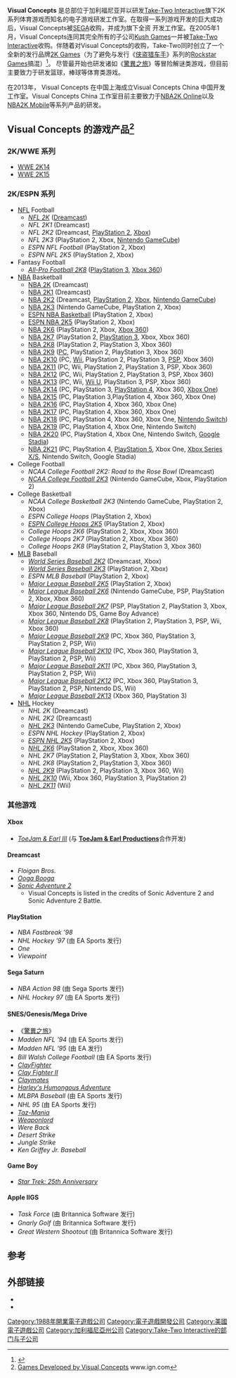'''Visual Concepts''' 是总部位于加利福尼亚并以研发[[Take-Two_Interactive|Take-Two Interactive]]旗下2K系列体育游戏而知名的电子游戏研发工作室。在取得一系列游戏开发的巨大成功后，Visual Concepts被[[SEGA|SEGA]]收购，并成为旗下全资 开发工作室。在2005年1月，Visual Concepts连同其完全所有的子公司[[Kush_Games|Kush Games]]一并被[[Take-Two_Interactive|Take-Two Interactive]]收购。伴随着对Visual Concepts的收购，Take-Two同时创立了一个全新的发行品牌[[2K_Games|2K Games]]（为了避免与发行《[[侠盗猎车手|侠盗猎车手]]》系列的[[Rockstar_Games|Rockstar Games]]搞混）<ref name="CNET 2005-01-25">{{cite web | url = http://news.cnet.com/Take-Two-takes-Segas-sports-game-studios/2100-1043_3-5549813.html | title = Take-Two takes Sega's sports-game studios | accessdate = 2011-08-24 | last = Sharma | first = Dinesh | date = 2005-01-25 | work = CNET | archive-date = 2013-11-02 | archive-url = https://web.archive.org/web/20131102164416/http://news.cnet.com/Take-Two-takes-Segas-sports-game-studios/2100-1043_3-5549813.html }}</ref>。 尽管最开始也研发诸如《[[驚異之旅|驚異之旅]]》等冒险解谜类游戏，但目前主要致力于研发篮球，棒球等体育类游戏。

在2013年， Visual Concepts 在中国上海成立Visual Concepts China 中国开发工作室。Visual Concepts China 工作室目前主要致力于[[NBA2K_Online|NBA2K Online]]以及[[NBA2K_Mobile|NBA2K Mobile]]等系列产品的研发。

==Visual Concepts 的游戏产品<ref>[http://games.ign.com/objects/026/026234.html Games Developed by Visual Concepts] {{Wayback|url=http://games.ign.com/objects/026/026234.html |date=20090624192605 }} www.ign.com</ref>==

===2K/WWE 系列===
*[[WWE_2K14|WWE 2K14]]
*[[WWE_2K15|WWE 2K15]]

===2K/ESPN 系列===
* [[NFL|NFL]] Football
** ''[[ESPN_NFL_2K|NFL 2K]]'' ([[Dreamcast|Dreamcast]])
** ''NFL 2K1'' (Dreamcast)
** ''NFL 2K2'' (Dreamcast, [[PlayStation_2|PlayStation 2]], [[Xbox|Xbox]])
** ''NFL 2K3'' (PlayStation 2, Xbox, [[Nintendo_GameCube|Nintendo GameCube]])
** ''ESPN NFL Football'' (PlayStation 2, Xbox)
** ''ESPN NFL 2K5'' (PlayStation 2, Xbox)
* Fantasy Football
** ''[[All-Pro_Football_2K8|All-Pro Football 2K8]]'' ([[PlayStation_3|PlayStation 3]], [[Xbox_360|Xbox 360]])
* [[NBA|NBA]] Basketball
** [[NBA_2K|NBA 2K]] (Dreamcast)
** [[NBA_2K1|NBA 2K1]] (Dreamcast)
** [[NBA_2K2|NBA 2K2]] (Dreamcast, [[PlayStation_2|PlayStation 2]], [[Xbox|Xbox]], [[Nintendo_GameCube|Nintendo GameCube]])
** [[NBA_2K3|NBA 2K3]] (Nintendo GameCube, PlayStation 2, Xbox)
** [[ESPN_NBA_Basketball|ESPN NBA Basketball]] (PlayStation 2, Xbox)
** [[ESPN_NBA_2K5|ESPN NBA 2K5]] (PlayStation 2, Xbox)
** [[NBA_2K6|NBA 2K6]] (PlayStation 2, Xbox, [[Xbox_360|Xbox 360]])
** [[NBA_2K7|NBA 2K7]] (PlayStation 2, [[PlayStation_3|PlayStation 3]], Xbox, Xbox 360)
** [[NBA_2K8|NBA 2K8]] (PlayStation 2, PlayStation 3, Xbox 360)
** [[NBA_2K9|NBA 2K9]] ([[Microsoft_Windows|PC]], PlayStation 2, PlayStation 3, Xbox 360)
** [[NBA_2K10|NBA 2K10]] (PC, [[Wii|Wii]], PlayStation 2, PlayStation 3, [[PlayStation_Portable|PSP]], Xbox 360)
** [[NBA_2K11|NBA 2K11]] (PC, Wii, PlayStation 2, PlayStation 3, PSP, Xbox 360)
** [[NBA_2K12|NBA 2K12]] (PC, Wii, PlayStation 2, PlayStation 3, PSP, Xbox 360)
** [[NBA_2K13|NBA 2K13]] (PC, Wii, [[Wii_U|Wii U]], PlayStation 3, PSP, Xbox 360)
** [[NBA_2K14|NBA 2K14]] (PC, PlayStation 3, [[PlayStation_4|PlayStation 4]], Xbox 360, [[Xbox_One|Xbox One]])
** [[NBA_2K15|NBA 2K15]] (PC, PlayStation 3,PlayStation 4, Xbox 360, Xbox One)
** [[NBA_2K16|NBA 2K16]] (PC, PlayStation 4, Xbox 360, Xbox One)
** [[NBA_2K17|NBA 2K17]] (PC, PlayStation 4, Xbox 360, Xbox One)
** [[NBA_2K18|NBA 2K18]] (PC, PlayStation 4, Xbox 360, Xbox One, [[Nintendo_Switch|Nintendo Switch]])
** [[NBA_2K19|NBA 2K19]] (PC, PlayStation 4, Xbox One, Nintendo Switch)
** [[NBA_2K20|NBA 2K20]] (PC, PlayStation 4, Xbox One, Nintendo Switch, [[Google_Stadia|Google Stadia]])
** [[NBA_2K21|NBA 2K21]] (PC, PlayStation 4, [[PlayStation_5|PlayStation 5]], Xbox One, [[Xbox_Series_X/S|Xbox Series X/S]], Nintendo Switch, Google Stadia)
* College Football
** ''NCAA College Football 2K2: Road to the Rose Bowl'' (Dreamcast)
** ''[[NCAA_College_Football_2K3|NCAA College Football 2K3]]'' (Nintendo GameCube, Xbox, PlayStation 2)
* College Basketball
** ''NCAA College Basketball 2K3'' (Nintendo GameCube, PlayStation 2, Xbox)
** ''ESPN College Hoops'' (PlayStation 2, Xbox)
** ''[[ESPN_College_Hoops_2K5|ESPN College Hoops 2K5]]'' (PlayStation 2, Xbox)
** ''College Hoops 2K6'' (PlayStation 2, Xbox, Xbox 360)
** ''College Hoops 2K7'' (PlayStation 2, Xbox, Xbox 360)
** ''College Hoops 2K8'' (PlayStation 2, PlayStation 3, Xbox 360)
* [[MLB|MLB]] Baseball
** ''[[World_Series_Baseball_2K2|World Series Baseball 2K2]]'' (Dreamcast, Xbox)
** ''[[World_Series_Baseball_2K3|World Series Baseball 2K3]]'' (PlayStation 2, Xbox)
** ''ESPN MLB Baseball'' (PlayStation 2, Xbox)
** ''[[Major_League_Baseball_2K5|Major League Baseball 2K5]]'' (PlayStation 2, Xbox)
** ''[[Major_League_Baseball_2K6|Major League Baseball 2K6]]'' (Nintendo GameCube, PSP, PlayStation 2, Xbox, Xbox 360)
** ''[[Major_League_Baseball_2K7|Major League Baseball 2K7]]'' (PSP, PlayStation 2, PlayStation 3, Xbox, Xbox 360, Nintendo DS, Game Boy Advance)
** ''[[Major_League_Baseball_2K8|Major League Baseball 2K8]]'' (PlayStation 2, PlayStation 3, PSP, Wii, Xbox 360)
** ''[[Major_League_Baseball_2K9|Major League Baseball 2K9]]'' (PC, Xbox 360, PlayStation 3, PlayStation 2, PSP, Wii)
** ''[[Major_League_Baseball_2K10|Major League Baseball 2K10]]'' (PC, Xbox 360, PlayStation 3, PlayStation 2, PSP, Wii)
** ''[[Major_League_Baseball_2K11|Major League Baseball 2K11]]'' (PC, Xbox 360, PlayStation 3, PlayStation 2, PSP, Wii)
** ''[[Major_League_Baseball_2K12|Major League Baseball 2K12]]'' (PC, Xbox 360, PlayStation 3, PlayStation 2, PSP, Nintendo DS, Wii)
** ''[[Major_League_Baseball_2K13|Major League Baseball 2K13]]'' (Xbox 360, PlayStation 3)
* [[NHL|NHL]] Hockey
** ''NHL 2K'' (Dreamcast)
** ''NHL 2K2'' (Dreamcast)
** ''[[NHL_2K3|NHL 2K3]]'' (Nintendo GameCube, PlayStation 2, Xbox)
** ''ESPN NHL Hockey'' (PlayStation 2, Xbox)
** ''[[ESPN_NHL_2K5|ESPN NHL 2K5]]'' (PlayStation 2, Xbox)
** ''[[NHL_2K6|NHL 2K6]]'' (PlayStation 2, Xbox, Xbox 360)
** ''NHL 2K7'' (PlayStation 2, PlayStation 3, Xbox, Xbox 360)
** ''NHL 2K8'' (PlayStation 2, PlayStation 3, Xbox 360)
** ''[[NHL_2K9|NHL 2K9]]'' (PlayStation 2, PlayStation 3, Xbox 360, Wii)
** ''[[NHL_2K10|NHL 2K10]]'' (Wii, Xbox 360, PlayStation 3, PlayStation 2)
** ''[[NHL_2K11|NHL 2K11]]'' (Wii)

===其他游戏===

====Xbox====
* ''[[ToeJam_&_Earl_III|ToeJam & Earl III]]'' (与 '''[[ToeJam_&_Earl_Productions|ToeJam & Earl Productions]]'''合作开发)

====Dreamcast====
* ''Floigan Bros.''
* ''[[Ooga_Booga|Ooga Booga]]''
* ''[[Sonic_Adventure_2|Sonic Adventure 2]]''
** Visual Concepts is listed in the credits of Sonic Adventure 2 and Sonic Adventure 2 Battle.

====PlayStation====
* ''NBA Fastbreak '98''
* ''NHL Hockey '97'' (由 EA Sports 发行)
* ''One''
* ''Viewpoint''

====Sega Saturn====
* ''NBA Action 98'' (由 Sega Sports 发行)
* ''NHL Hockey 97'' (由 EA Sports 发行)

====SNES/Genesis/Mega Drive====
* 《[[驚異之旅|驚異之旅]]》
* ''Madden NFL '94'' (由 EA Sports 发行)
* ''Madden NFL '95'' (由 EA 发行)
* ''Bill Walsh College Football'' (由 EA Sports 发行)
* ''[[ClayFighter|ClayFighter]]''
* ''[[Clay_Fighter_II|Clay Fighter II]]''
* ''[[Claymates|Claymates]]''
* ''[[Harley's_Humongous_Adventure|Harley's Humongous Adventure]]''
* ''MLBPA Baseball'' (由 EA Sports 发行)
* ''NHL 95'' (由 EA Sports 发行)
* ''[[Taz-Mania_(video_game)|Taz-Mania]]''
* ''[[Weaponlord|Weaponlord]]''
* ''Were Back''
* ''Desert Strike''
* ''Jungle Strike''
* ''Ken Griffey Jr. Baseball''

====Game Boy====
* ''[[Star_Trek:_25th_Anniversary_(Game_Boy_video_game)|Star Trek: 25th Anniversary]]''

====Apple IIGS====
* ''Task Force'' (由 Britannica Software 发行)
* ''Gnarly Golf'' (由 Britannica Software 发行)
* ''Great Western Shootout'' (由 Britannica Software 发行)

==参考==
{{Reflist}}

== 外部链接 ==
* {{Official|http://www.vcentertainment.com/us/}}{{en}}
* {{Official|http://www.vcentertainment.com/cn/}}{{zh}}

{{Take-Two Interactive}}
{{世嘉颯美控股}}

[[Category:1988年開業電子遊戲公司|Category:1988年開業電子遊戲公司]]
[[Category:電子遊戲開發公司|Category:電子遊戲開發公司]]
[[Category:美國電子遊戲公司|Category:美國電子遊戲公司]]
[[Category:加利福尼亞州公司|Category:加利福尼亞州公司]]
[[Category:Take-Two_Interactive的部门与子公司|Category:Take-Two Interactive的部门与子公司]]